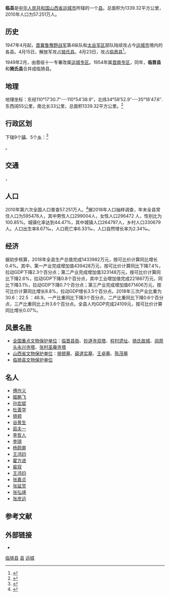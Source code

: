 {{Infobox China County
| county  = 临猗县
| Photo = 
| Photoname= 
|map=ChinaYunchengLinyi.png
|map_caption=临猗县在运城市的位置
| customimage = 
| Pinyin   = 
| Belong = [[山西省|山西省]][[运城市|运城市]]
| Types= [[县|县]]
| admincode = 
| founded = 
| seat = [[猗氏镇|猗氏镇]]
| officerTitle= 
| officer = 
| officerTitle2 = 
| officer2 = 
| division = 
| town= 9
| township= 5
| subdistrict= 
| dialect= 
| post code= 044100
| phone code = 0359
| coordinate = {{coord|35|08|39|N|110|46|28|E|display=inline,title|scale:100000}}
| area = 1339.32
| area land = 
| area water =  
| census yr = 2010
| pop = 57.251万
| density = 
| GDP = 
| web = http://www.sxly.gov.cn
| web_title = 
}}

'''临{{ruby-py|猗|-{zh-cn:yī;zh-tw:ㄧ;zh-hk:ji<sup>1</sup>}-}}县'''是[[中华人民共和国|中华人民共和国]][[山西省|山西省]][[运城市|运城市]]所辖的一个[[县_(中华人民共和国)|县]]。总面积为1339.32平方公里，2010年人口为57.251万人。

== 历史 ==

1947年4月起，[[晋冀鲁豫野战军|晋冀鲁豫野战军]]第4纵队和[[太岳军区|太岳军区]]部队陆续攻占今[[运城市|运城市]]境内的各县。4月15日，解放军攻占[[猗氏县|猗氏县]]。4月23日，攻占[[临晋县_(唐朝)|临晋县]]<ref>{{Cite web |url=http://www.ycsdsw.com/view.asp?id=117 |title=运城及各县的解放 |accessdate=2021-08-31 |author= |date=2017-09-01 |work= |publisher=运城党史网 |language=Zh-hans |archive-date=2021-08-30 |archive-url=https://web.archive.org/web/20210830205216/http://www.ycsdsw.com/view.asp?id=117 |dead-url=no }}</ref>。

1949年2月，由晋绥十一专署改属[[运城专区|运城专区]]。1954年属[[晋南专区|晋南专区]]，同年，'''临晋县'''和'''猗氏县'''合并成临猗县。

== 地理 ==
地理坐标：东经110°17′30.7″---110°54′38.9″，北纬34°58′52.9″---35°18′47.6″.东西阔55公里，南北长33公里，总面积1339.32平方公里。<ref>{{Cite web |url=http://www.sxly.gov.cn/list_1.html |title=县情概览 |accessdate=2013-07-18 |archive-date=2013-08-17 |archive-url=https://web.archive.org/web/20130817082123/http://sxly.gov.cn/list_1.html |dead-url=no }}</ref>

== 行政区划 ==
{{PAGENAMEBASE}}下辖9个[[行政建制镇|镇]]、5个[[乡_(中华人民共和国)|乡]]：<ref>{{PRC admin/ref sgc|14/08/21/000/000}}</ref>

{{PRC admin/children|14/08/21/000/000}}。

== 交通 ==
{{中国国道名|209}}，{{中国国道名|342}}

== 人口 ==
2010年第六次全国人口普查57.251万人。<ref>{{Cite web |url=http://www.sxycrb.com/html/55/n-33455.html |title=运城市第六次全国人口普查主要数据公报 |accessdate=2013-07-18 |archive-date=2014-08-22 |archive-url=https://web.archive.org/web/20140822200532/http://www.sxycrb.com/html/55/n-33455.html |dead-url=yes }}</ref>据2018年人口抽样调查，年末全县常住人口为595476人，其中男性人口299004人，女性人口296472     人，性别比为100.85%。城镇化率达到44.47%，其中城镇人口264797人，乡村人口330679人。人口出生率8.67‰，人口死亡率6.33‰，人口自然增长率为2.34‰。

== 经济 ==
据初步核算，2018年全县生产总值完成1433982万元，按可比价计算同比增长0.4%。其中，第一产业完成增加值439428万元，按可比价计算同比下降7.4%，拉动GDP下降2.3个百分点；第二产业完成增加值323148万元，按可比价计算同比下降2.6%，拉动GDP下降0.8个百分点，其中工业增加值完成221867万元，同比下降3.1%，拉动GDP下降0.7个百分点；第三产业完成增加值671406万元，按可比价计算同比增长8.8%，拉动GDP增长3.5个百分点。2018年三次产业比重为30.6：22.5 ：46.9。一产比重同比下降3个百分点，二产比重同比下降0.6个百分点，三产比重同比上升3.6个百分点。全县人均GDP完成24109元，按可比价计算同比增长0.07%。

== 风景名胜 ==
* [[全国重点文物保护单位|全国重点文物保护单位]]：[[临晋县衙|临晋县衙]]、[[妙道寺双塔|妙道寺双塔]]、[[程村遗址|程村遗址]]、[[猗氏故城|猗氏故城]]、[[闾原头永兴寺塔|闾原头永兴寺塔]]、[[张村圣庵寺塔|张村圣庵寺塔]]
* [[山西省文物保护单位|山西省文物保护单位]]：[[猗顿墓|猗顿墓]]、[[薛道实墓|薛道实墓]]、[[王卓墓|王卓墓]]、[[陈茂墓|陈茂墓]]
* [[临猗县文物保护单位|临猗县文物保护单位]]

== 名人 ==
*[[傅作义|傅作义]]
*[[姬鹏飞|姬鹏飞]]
*[[孙宏斌|孙宏斌]]
*[[杜善学|杜善学]]
*[[猗顿|猗顿]]
*[[谷景生|谷景生]]
*[[茹夫一|茹夫一]]
*[[李哲人|李哲人]]
*[[李琪|李琪]]
*[[杨蔚屏|杨蔚屏]]
*[[王鸿钧|王鸿钧]]
*[[翟方进|翟方进]]
*[[裴寂|裴寂]]
*[[王鸿钧|王鸿钧]]
*[[张嘉贞|张嘉贞]]
*[[张延赏|张延赏]]
*[[张弘靖|张弘靖]]
*[[张彦远|张彦远]]

== 参考文献 ==
{{reflist}}

== 外部链接 ==
* {{Official website|http://www.sxly.gov.cn/|name=临猗县人民政府门户网站}}

{{临猗县行政区划}}
{{运城市行政区划}}
{{山西行政区划}}

[[Category:临猗县|]]
[[Category:运城区县市|县]]
[[Category:山西省县份|运城]]